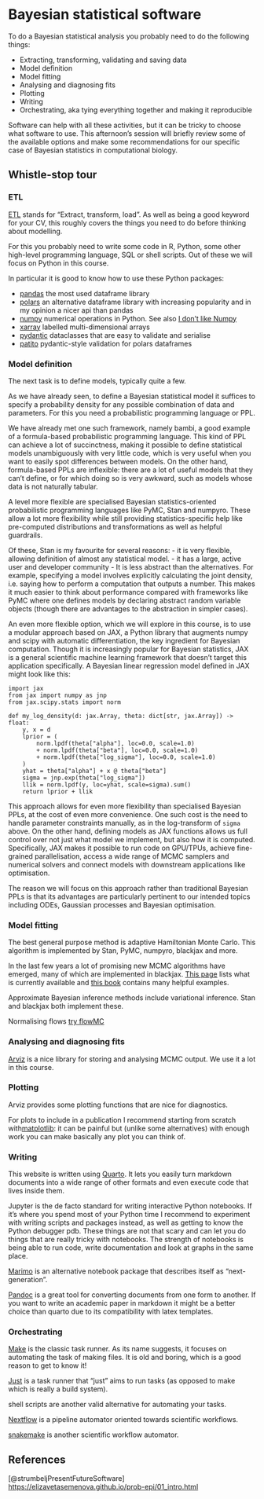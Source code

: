 # Bayesian statistical software

To do a Bayesian statistical analysis you probably need to do the following things:

- Extracting, transforming, validating and saving data
- Model definition
- Model fitting
- Analysing and diagnosing fits
- Plotting
- Writing
- Orchestrating, aka tying everything together and making it reproducible

Software can help with all these activities, but it can be tricky to choose what software to use. This afternoon's session will briefly review some of the available options and make some recommendations for our specific case of Bayesian statistics in computational biology.

## Whistle-stop tour

### ETL

[ETL](https://en.wikipedia.org/wiki/Extract,_transform,_load) stands for "Extract, transform, load". As well as being a good keyword for your CV, this roughly covers the things you need to do before thinking about modelling.

For this you probably need to write some code in R, Python, some other high-level programming language, SQL or shell scripts. Out of these we will focus on Python in this course.

In particular it is good to know how to use these Python packages:

- [pandas](https://pandas.pydata.org/) the most used dataframe library
- [polars](https://docs.pola.rs/user-guide/getting-started/) an alternative dataframe library with increasing popularity and in my opinion a nicer api than pandas
- [numpy](https://numpy.org/) numerical operations in Python. See also [I don't like Numpy](https://dynomight.net/numpy/)
- [xarray](https://docs.xarray.dev/en/stable/) labelled multi-dimensional arrays
- [pydantic](https://docs.pydantic.dev/latest/) dataclasses that are easy to validate and serialise
- [patito](https://github.com/JakobGM/patito) pydantic-style validation for polars dataframes


### Model definition

The next task is to define models, typically quite a few.

As we have already seen, to define a Bayesian statistical model it suffices to specify a probability density for any possible combination of data and parameters. For this you need a probabilistic programming language or PPL.

We have already met one such framework, namely bambi, a good example of a formula-based probabilistic programming language. This kind of PPL can achieve a lot of succinctness, making it possible to define statistical models unambiguously with very little code, which is very useful when you want to easily spot differences between models. On the other hand, formula-based PPLs are inflexible: there are a lot of useful models that they can't define, or for which doing so is very awkward, such as models whose data is not naturally tabular.

A level more flexible are specialised Bayesian statistics-oriented probabilistic programming languages like PyMC, Stan and numpyro. These allow a lot more flexibility while still providing statistics-specific help like pre-computed distributions and transformations as well as helpful guardrails.

Of these, Stan is my favourite for several reasons:
- it is very flexible, allowing definition of almost any statistical model.
- it has a large, active user and developer community
- It is less abstract than the alternatives. For example, specifying a model involves explicitly calculating the joint density, i.e. saying how to perform a computation that outputs a number. This makes it much easier to think about performance compared with frameworks like PyMC where one defines models by declaring abstract random variable objects (though there are advantages to the abstraction in simpler cases).

An even more flexible option, which we will explore in this course, is to use a modular approach based on JAX, a Python library that augments numpy and scipy with automatic differentiation, the key ingredient for Bayesian computation. Though it is increasingly popular for Bayesian statistics, JAX is a general scientific machine learning framework that doesn't target this application specifically. A Bayesian linear regression model defined in JAX might look like this:

```.python
import jax 
from jax import numpy as jnp
from jax.scipy.stats import norm

def my_log_density(d: jax.Array, theta: dict[str, jax.Array]) -> float:
    y, x = d
    lprior = (
        norm.lpdf(theta["alpha"], loc=0.0, scale=1.0)
        + norm.lpdf(theta["beta"], loc=0.0, scale=1.0)
        + norm.lpdf(theta["log_sigma"], loc=0.0, scale=1.0)
    )
    yhat = theta["alpha"] + x @ theta["beta"]
    sigma = jnp.exp(theta["log_sigma"])
    llik = norm.lpdf(y, loc=yhat, scale=sigma).sum()
    return lprior + llik
```

This approach allows for even more flexibility than specialised Bayesian PPLs, at the cost of even more convenience. One such cost is the need to handle parameter constraints manually, as in the log-transform of `sigma` above. On the other hand, defining models as JAX functions allows us full control over not just what model we implement, but also how it is computed. Specifically, JAX makes it possible to run code on GPU/TPUs, achieve fine-grained parallelisation, access a wide range of MCMC samplers and numerical solvers and connect models with downstream applications like optimisation.

The reason we will focus on this approach rather than traditional Bayesian PPLs is that its advantages are particularly pertinent to our intended topics including ODEs, Gaussian processes and Bayesian optimisation.

### Model fitting

The best general purpose method is adaptive Hamiltonian Monte Carlo. This algorithm is implemented by Stan, PyMC, numpyro, blackjax and more.

In the last few years a lot of promising new MCMC algorithms have emerged, many of which are implemented in blackjax. [This page](https://blackjax-devs.github.io/blackjax/autoapi/blackjax/mcmc/index.html) lists what is currently available and [this book](https://blackjax-devs.github.io/sampling-book/) contains many helpful examples.

Approximate Bayesian inference methods include variational inference. Stan and blackjax both implement these.

Normalising flows [try flowMC](https://flowmc.readthedocs.io/en/main/)

### Analysing and diagnosing fits

[Arviz](https://python.arviz.org/en/stable/) is a nice library for storing and analysing MCMC output. We use it a lot in this course.


### Plotting

Arviz provides some plotting functions that are nice for diagnostics.

For plots to include in a publication I recommend starting from scratch with[ matplotlib](https://matplotlib.org/): it can be painful but (unlike some alternatives) with enough work you can make basically any plot you can think of.

### Writing

This website is written using [Quarto](https://quarto.org/). It lets you easily turn markdown documents into a wide range of other formats and even execute code that lives inside them.

Jupyter is the de facto standard for writing interactive Python notebooks. If it's where you spend most of your Python time I recommend to experiment with writing scripts and packages instead, as well as getting to know the Python debugger pdb. These things are not that scary and can let you do things that are really tricky with notebooks. The strength of notebooks is being able to run code, write documentation and look at graphs in the same place. 

[Marimo](https://marimo.io/) is an alternative notebook package that describes itself as "next-generation".

[Pandoc](https://pandoc.org/) is a great tool for converting documents from one form to another. If you want to write an academic paper in markdown it might be a better choice than quarto due to its compatibility with latex templates.

### Orchestrating

[Make](https://www.gnu.org/software/make/) is the classic task runner. As its name suggests, it focuses on automating the task of making files. It is old and boring, which is a good reason to get to know it!

[Just](https://just.systems/man/en/) is a task runner that "just" aims to run tasks (as opposed to make which is really a build system). 

shell scripts are another valid alternative for automating your tasks.

[Nextflow](https://www.nextflow.io/) is a pipeline automator oriented towards scientific workflows.

[snakemake](https://snakemake.readthedocs.io/en/stable/) is another scientific workflow automator.

## References

[@strumbeljPresentFutureSoftware]
<https://elizavetasemenova.github.io/prob-epi/01_intro.html>

